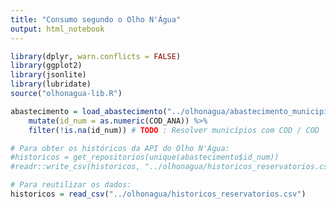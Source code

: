 ```yaml
---
title: "Consumo segundo o Olho N'Água"
output: html_notebook
---
```


```r
library(dplyr, warn.conflicts = FALSE)
library(ggplot2)
library(jsonlite)
library(lubridate)
source("olhonagua-lib.R")
```


```r
abastecimento = load_abastecimento("../olhonagua/abastecimento_municipio.csv") %>% 
    mutate(id_num = as.numeric(COD_ANA)) %>% 
    filter(!is.na(id_num)) # TODO : Resolver municípios com COD / COD

# Para obter os históricos da API do Olho N'Água:
#historicos = get_repositorios(unique(abastecimento$id_num))
#readr::write_csv(historicos, "../olhonagua/historicos_reservatorios.csv")

# Para reutilizar os dados:
historicos = read_csv("../olhonagua/historicos_reservatorios.csv")
```
```r

```

